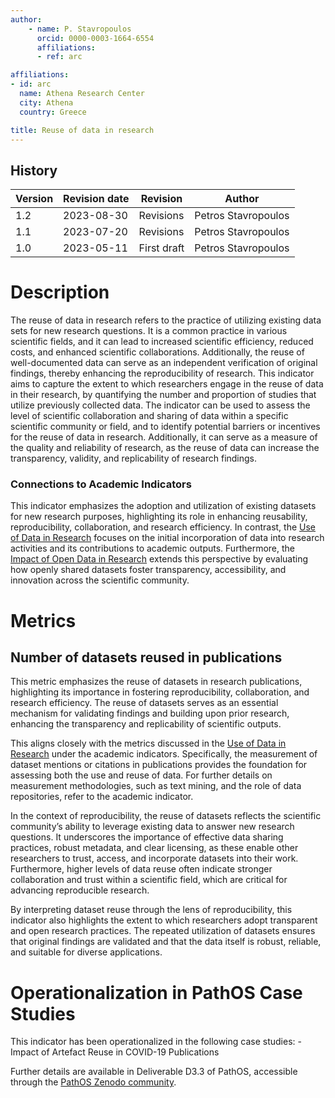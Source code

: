 ```yaml
---
author:
    - name: P. Stavropoulos
      orcid: 0000-0003-1664-6554
      affiliations:
      - ref: arc

affiliations:
- id: arc
  name: Athena Research Center
  city: Athena
  country: Greece

title: Reuse of data in research
---
```



::: {.callout collapse="true"}


# History

| Version | Revision date | Revision    | Author              |
|---------|---------------|-------------|---------------------|
| 1.2     | 2023-08-30    | Revisions   | Petros Stavropoulos |
| 1.1     | 2023-07-20    | Revisions   | Petros Stavropoulos |
| 1.0     | 2023-05-11    | First draft | Petros Stavropoulos |

:::

# Description

The reuse of data in research refers to the practice of utilizing existing data sets for new research questions. It is a common practice in various scientific fields, and it can lead to increased scientific efficiency, reduced costs, and enhanced scientific collaborations. Additionally, the reuse of well-documented data can serve as an independent verification of original findings, thereby enhancing the reproducibility of research. This indicator aims to capture the extent to which researchers engage in the reuse of data in their research, by quantifying the number and proportion of studies that utilize previously collected data. The indicator can be used to assess the level of scientific collaboration and sharing of data within a specific scientific community or field, and to identify potential barriers or incentives for the reuse of data in research. Additionally, it can serve as a measure of the quality and reliability of research, as the reuse of data can increase the transparency, validity, and replicability of research findings.

### Connections to Academic Indicators

This indicator emphasizes the adoption and utilization of existing datasets for new research purposes, highlighting its role in enhancing reusability, reproducibility, collaboration, and research efficiency. In contrast, the [Use of Data in Research](../2_academic_impact/use_of_data_in_research.html) focuses on the initial incorporation of data into research activities and its contributions to academic outputs. Furthermore, the [Impact of Open Data in Research](../5_reproducibility/impact_of_open_data_in_research.html) extends this perspective by evaluating how openly shared datasets foster transparency, accessibility, and innovation across the scientific community.

# Metrics

## Number of datasets reused in publications

This metric emphasizes the reuse of datasets in research publications, highlighting its importance in fostering reproducibility, collaboration, and research efficiency. The reuse of datasets serves as an essential mechanism for validating findings and building upon prior research, enhancing the transparency and replicability of scientific outputs.

This aligns closely with the metrics discussed in the [Use of Data in Research](../2_academic_impact/use_of_data_in_research.html) under the academic indicators. Specifically, the measurement of dataset mentions or citations in publications provides the foundation for assessing both the use and reuse of data. For further details on measurement methodologies, such as text mining, and the role of data repositories, refer to the academic indicator.

In the context of reproducibility, the reuse of datasets reflects the scientific community's ability to leverage existing data to answer new research questions. It underscores the importance of effective data sharing practices, robust metadata, and clear licensing, as these enable other researchers to trust, access, and incorporate datasets into their work. Furthermore, higher levels of data reuse often indicate stronger collaboration and trust within a scientific field, which are critical for advancing reproducible research.

By interpreting dataset reuse through the lens of reproducibility, this indicator also highlights the extent to which researchers adopt transparent and open research practices. The repeated utilization of datasets ensures that original findings are validated and that the data itself is robust, reliable, and suitable for diverse applications.

# Operationalization in PathOS Case Studies

This indicator has been operationalized in the following case studies:
- Impact of Artefact Reuse in COVID-19 Publications

Further details are available in Deliverable D3.3 of PathOS, accessible through the [PathOS Zenodo community](https://zenodo.org/communities/pathos/records?q=&l=list&p=1&s=10&sort=newest).

